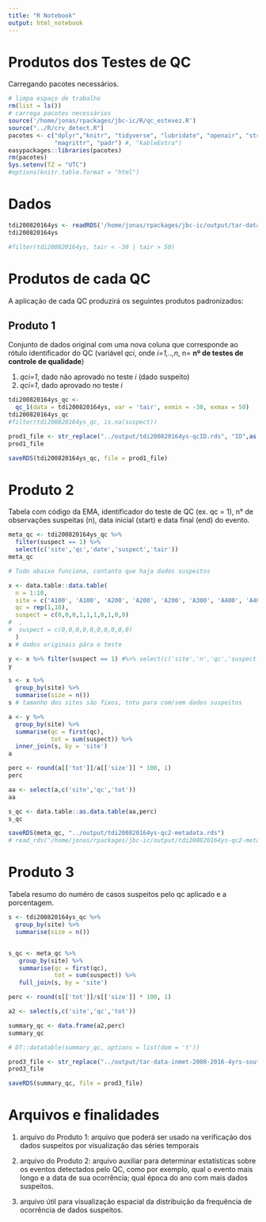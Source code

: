 ```yaml
---
title: "R Notebook"
output: html_notebook
---
```


# Produtos dos Testes de QC

Carregando pacotes necessários.

```r
# limpa espaço de trabalho
rm(list = ls())
# carrega pacotes necessários
source('/home/jonas/rpackages/jbc-ic/R/qc_estevez.R')
source("../R/crv_detect.R")
pacotes <- c("dplyr","knitr", "tidyverse", "lubridate", "openair", "stringr", 
             "magrittr", "padr") #, "kableExtra")
easypackages::libraries(pacotes)
rm(pacotes)
Sys.setenv(TZ = "UTC")
#options(knitr.table.format = "html")
```

# Dados

```r
tdi200820164ys <- readRDS('/home/jonas/rpackages/jbc-ic/output/tar-data-inmet-2008-2016-4yrs-south.rds') %>% arrange(site) %>% select(c('site', 'date', 'tair'))
tdi200820164ys

#filter(tdi200820164ys, tair < -30 | tair > 50)
```

# Produtos de cada QC

A aplicação de cada QC produzirá os seguintes produtos padronizados:

## Produto 1

Conjunto de dados original com uma nova coluna que corresponde ao rótulo identificador do QC (variável _qci_, onde _i=1,..,n_, n= __nº de testes de controle de qualidade__)

1. _qci=1_, dado não aprovado no teste _i_ (dado suspeito)
2. _qci=1_, dado aprovado no teste _i_

```r
tdi200820164ys_qc <- 
  qc_1(data = tdi200820164ys, var = 'tair', exmin = -30, exmax = 50)
tdi200820164ys_qc
#filter(tdi200820164ys_qc, is.na(suspect))
```

```r
prod1_file <- str_replace("../output/tdi200820164ys-qcID.rds", "ID",as.character(2))
prod1_file
```

```r
saveRDS(tdi200820164ys_qc, file = prod1_file)
```


# Produto 2

Tabela com código da EMA, identificador do teste de QC (ex. qc = 1), n° de observações suspeitas (n), data inicial (start) e data final (end) do evento.

```r
meta_qc <- tdi200820164ys_qc %>%
  filter(suspect == 1) %>% 
  select(c('site','qc','date','suspect','tair'))
meta_qc
```








```r

# Tudo abaixo funciona, contanto que haja dados suspeitos

x <- data.table::data.table(
  n = 1:10,
  site = c('A100', 'A100', 'A200', 'A200', 'A200', 'A300', 'A400', 'A400', 'A500', 'A500'),
  qc = rep(1,10),
  suspect = c(0,0,0,1,1,1,0,1,0,0)
#  ,
#  suspect = c(0,0,0,0,0,0,0,0,0,0)
  )
x # dados originais pára o teste

y <- x %>% filter(suspect == 1) #%>% select(c('site','n','qc','suspect'))
y

s <- x %>%  
  group_by(site) %>% 
  summarise(size = n())
s # tamanho dos sites são fixos, tnto para com/sem dados suspeitos

a <- y %>%
  group_by(site) %>%
  summarise(qc = first(qc),
            tot = sum(suspect)) %>% 
  inner_join(s, by = 'site')
a

perc <- round(a[['tot']]/a[['size']] * 100, 1)
perc

aa <- select(a,c('site','qc','tot'))
aa

s_qc <- data.table::as.data.table(aa,perc)
s_qc
```

```r
saveRDS(meta_qc, "../output/tdi200820164ys-qc2-metadata.rds")
# read_rds('/home/jonas/rpackages/jbc-ic/output/tdi200820164ys-qc2-metadata.rds')
```

# Produto 3

Tabela resumo do numéro de casos suspeitos pelo qc aplicado e a porcentagem.

```r
s <- tdi200820164ys_qc %>%  
  group_by(site) %>% 
  summarise(size = n())


s_qc <- meta_qc %>%
   group_by(site) %>%
   summarise(qc = first(qc),
             tot = sum(suspect)) %>% 
   full_join(s, by = 'site')

perc <- round(s[['tot']]/s[['size']] * 100, 1)

a2 <- select(s,c('site','qc','tot'))

summary_qc <- data.frame(a2,perc)
summary_qc

# DT::datatable(summary_qc, options = list(dom = 't'))
```

```r
prod3_file <- str_replace("../output/tar-data-inmet-2008-2016-4yrs-south-qcID-summary.rds", "ID", as.character(1))
prod3_file
```

```r
saveRDS(summary_qc, file = prod3_file)
```

# Arquivos e finalidades

1. arquivo do Produto 1: arquivo que poderá ser usado na verificação dos dados suspeitos por visualização das séries temporais

2. arquivo do Produto 2: arquivo auxiliar para determinar estatísticas sobre os eventos detectados pelo QC, como por exemplo, qual o evento mais longo e a data de sua ocorrência; qual época do ano com mais dados suspeitos.

3. arquivo útil para visualização espacial da distribuição da frequência de ocorrência de dados suspeitos.




